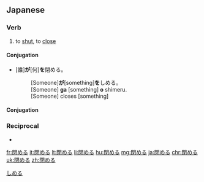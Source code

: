 ==Japanese==
{{ja-kanjitab|閉}}

===Verb===
{{ja-verb|kk|tr=trans|type=2|hira=しめる|rom=shimeru}}

# to [[shut]], to [[close]]

====Conjugation====
*[誰]'''が'''[何]'''を'''閉める。
*:[Someone]'''が'''[something]'''を'''しめる。
*:[Someone] '''ga''' [something] '''o''' shimeru.
*:[Someone] closes [something]

====Conjugation====
{{ja-ichi|閉め|しめ|shime}}

===Reciprocal===
{{rfc-header|Reciprocal}}
* {{ja-r|閉まる|しまる}}

[[Category:1000 Japanese basic words|しめる]]

[[fr:閉める]]
[[it:閉める]]
[[lt:閉める]]
[[li:閉める]]
[[hu:閉める]]
[[mg:閉める]]
[[ja:閉める]]
[[chr:閉める]]
[[uk:閉める]]
[[zh:閉める]]
